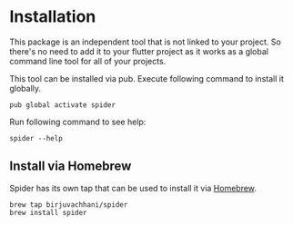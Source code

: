 # Installation

This package is an independent tool that is not linked to your project. So there's no need to add it to your flutter project as it works as a global command line tool for all of your projects.

This tool can be installed via pub. Execute following command to install it globally.

```shell
pub global activate spider
```

Run following command to see help:

```shell
spider --help
```

## Install via Homebrew

Spider has its own tap that can be used to install it via [Homebrew](https://brew.sh/).

```shell
brew tap birjuvachhani/spider
brew install spider
```

<br/>
